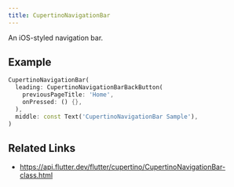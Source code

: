 ```yaml
---
title: CupertinoNavigationBar
---
```


An iOS-styled navigation bar.

## Example

```dart liveslice=CupertinoNavigationBar
CupertinoNavigationBar(
  leading: CupertinoNavigationBarBackButton(
    previousPageTitle: 'Home',
    onPressed: () {},
  ),
  middle: const Text('CupertinoNavigationBar Sample'),
)
```

## Related Links

- https://api.flutter.dev/flutter/cupertino/CupertinoNavigationBar-class.html
